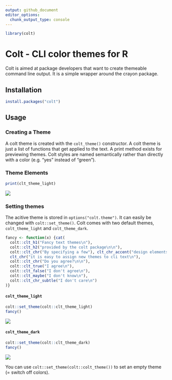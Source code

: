 ```yaml
---
output: github_document
editor_options: 
  chunk_output_type: console
---
```



```r
library(colt)
```

# Colt - CLI color themes for R

Colt is aimed at package developers that want to create themeable command line 
output. It is a simple wrapper around the crayon package. 


## Installation

```r
install.packages("colt")
```


## Usage

### Creating a Theme

A colt theme is created with the `colt_theme()` constructor. A colt theme is 
just a list of functions that get applied to the text. A print method exists for 
previewing themes. Colt styles are named semantically rather than directly 
with a color (e.g. "yes" instead of "green").

### Theme Elements

```r
print(clt_theme_light)
```
![](inst/images/README-preview.png)

### Setting themes

The acitive theme is stored in `options("colt.theme")`. It can easily be changed
with `colt::set_theme()`. Colt comes with two default themes, `colt_theme_light`
and `colt_theme_dark`.

```r
fancy <- function(x) {cat(
  colt::clt_h1("Fancy text themes\n"),
  colt::clt_h2("provided by the colt package\n\n"),
  colt::clt_chr("By specifying a few"), clt_chr_accent("design elements"), 
  clt_chr("it is easy to assign new themes to cli text\n"),
  colt::clt_chr("Do you agree?\n\n"),
  colt::clt_true("I agree\n"),
  colt::clt_false("I don't agree\n"),
  colt::clt_maybe("I don't know\n"),
  colt::clt_chr_subtle("I don't care\n")
)}
```

#### `colt_theme_light`
```r
colt::set_theme(colt::clt_theme_light)
fancy()

```
![](inst/images/README-light.png)


#### `colt_theme_dark`
```r
colt::set_theme(colt::clt_theme_dark)
fancy()
```

![](inst/images/README-dark.png)

You can use `colt::set_theme(colt::colt_theme())` to set an empty theme 
(= switch off colors).
